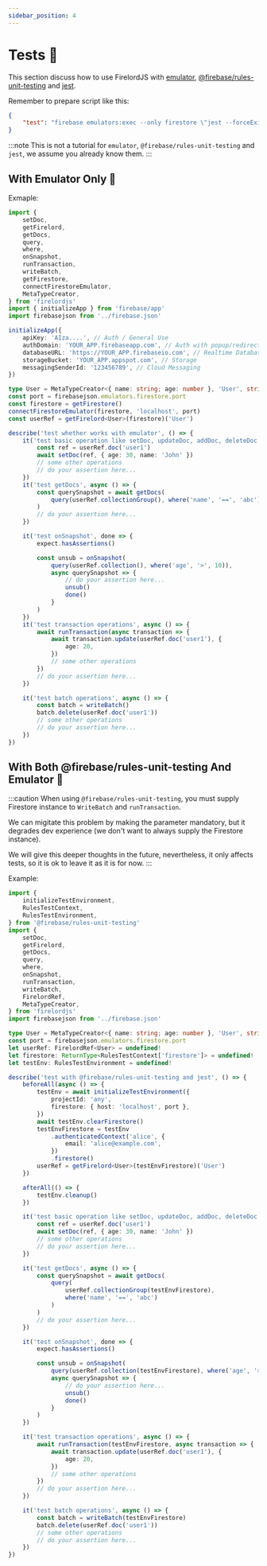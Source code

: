 ```yaml
---
sidebar_position: 4
---
```


# Tests 🧪

This section discuss how to use FirelordJS with [emulator](https://firebase.google.com/docs/emulator-suite), [@firebase/rules-unit-testing](https://www.npmjs.com/package/@firebase/rules-unit-testing) and [jest](https://jestjs.io/).

Remember to prepare script like this:

```json
{
	"test": "firebase emulators:exec --only firestore \"jest --forceExit\""
}
```

:::note
This is not a tutorial for `emulator`, `@firebase/rules-unit-testing` and `jest`, we assume you already know them.
:::


## With Emulator Only 🦜

Exmaple:

```ts
import {
	setDoc,
	getFirelord,
	getDocs,
	query,
	where,
	onSnapshot,
	runTransaction,
	writeBatch,
	getFirestore,
	connectFirestoreEmulator,
	MetaTypeCreator,
} from 'firelordjs'
import { initializeApp } from 'firebase/app'
import firebasejson from '../firebase.json'

initializeApp({
	apiKey: 'AIza....', // Auth / General Use
	authDomain: 'YOUR_APP.firebaseapp.com', // Auth with popup/redirect
	databaseURL: 'https://YOUR_APP.firebaseio.com', // Realtime Database
	storageBucket: 'YOUR_APP.appspot.com', // Storage
	messagingSenderId: '123456789', // Cloud Messaging
})

type User = MetaTypeCreator<{ name: string; age: number }, 'User', string>
const port = firebasejson.emulators.firestore.port
const firestore = getFirestore()
connectFirestoreEmulator(firestore, 'localhost', port)
const userRef = getFirelord<User>(firestore)('User')

describe('test whether works with emulator', () => {
	it('test basic operation like setDoc, updateDoc, addDoc, deleteDoc etc etc', async () => {
		const ref = userRef.doc('user1')
		await setDoc(ref, { age: 30, name: 'John' })
		// some other operations
		// do your assertion here...
	})
	it('test getDocs', async () => {
		const querySnapshot = await getDocs(
			query(userRef.collectionGroup(), where('name', '==', 'abc'))
		)
		// do your assertion here...
	})

	it('test onSnapshot', done => {
		expect.hasAssertions()

		const unsub = onSnapshot(
			query(userRef.collection(), where('age', '>', 10)),
			async querySnapshot => {
				// do your assertion here...
				unsub()
				done()
			}
		)
	})
	it('test transaction operations', async () => {
		await runTransaction(async transaction => {
			await transaction.update(userRef.doc('user1'), {
				age: 20,
			})
			// some other operations
		})
		// do your assertion here...
	})

	it('test batch operations', async () => {
		const batch = writeBatch()
		batch.delete(userRef.doc('user1'))
		// some other operations
		// do your assertion here...
	})
})
```

## With Both @firebase/rules-unit-testing And Emulator 🦜

:::caution
When using `@firebase/rules-unit-testing`, you must supply Firestore instance to `WriteBatch` and `runTransaction`.

We can migitate this problem by making the parameter mandatory, but it degrades dev experience (we don't want to always supply the Firestore instance).

We will give this deeper thoughts in the future, nevertheless, it only affects tests, so it is ok to leave it as it is for now.
:::

Example:

```ts
import {
	initializeTestEnvironment,
	RulesTestContext,
	RulesTestEnvironment,
} from '@firebase/rules-unit-testing'
import {
	setDoc,
	getFirelord,
	getDocs,
	query,
	where,
	onSnapshot,
	runTransaction,
	writeBatch,
	FirelordRef,
	MetaTypeCreator,
} from 'firelordjs'
import firebasejson from '../firebase.json'

type User = MetaTypeCreator<{ name: string; age: number }, 'User', string>
const port = firebasejson.emulators.firestore.port
let userRef: FirelordRef<User> = undefined!
let firestore: ReturnType<RulesTestContext['firestore']> = undefined!
let testEnv: RulesTestEnvironment = undefined!

describe('test with @firebase/rules-unit-testing and jest', () => {
	beforeAll(async () => {
		testEnv = await initializeTestEnvironment({
			projectId: 'any',
			firestore: { host: 'localhost', port },
		})
		await testEnv.clearFirestore()
		testEnvFirestore = testEnv
			.authenticatedContext('alice', {
				email: 'alice@example.com',
			})
			.firestore()
		userRef = getFirelord<User>(testEnvFirestore)('User')
	})

	afterAll(() => {
		testEnv.cleanup()
	})

	it('test basic operation like setDoc, updateDoc, addDoc, deleteDoc etc etc', async () => {
		const ref = userRef.doc('user1')
		await setDoc(ref, { age: 30, name: 'John' })
		// some other operations
		// do your assertion here...
	})

	it('test getDocs', async () => {
		const querySnapshot = await getDocs(
			query(
				userRef.collectionGroup(testEnvFirestore),
				where('name', '==', 'abc')
			)
		)
		// do your assertion here...
	})

	it('test onSnapshot', done => {
		expect.hasAssertions()

		const unsub = onSnapshot(
			query(userRef.collection(testEnvFirestore), where('age', '>', 10)),
			async querySnapshot => {
				// do your assertion here...
				unsub()
				done()
			}
		)
	})

	it('test transaction operations', async () => {
		await runTransaction(testEnvFirestore, async transaction => {
			await transaction.update(userRef.doc('user1'), {
				age: 20,
			})
			// some other operations
		})
		// do your assertion here...
	})

	it('test batch operations', async () => {
		const batch = writeBatch(testEnvFirestore)
		batch.delete(userRef.doc('user1'))
		// some other operations
		// do your assertion here...
	})
})
```
